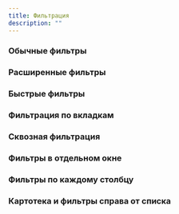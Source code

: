 ```yaml
---
title: Фильтрация
description: ""
---
```


### Обычные фильтры
<Sandbox height={1000} projectId="uxcases_filters_simple_filters" />

### Расширенные фильтры
<Sandbox height={1080} projectId="uxcases_filters_expandable_filters" />

### Быстрые фильтры
<Sandbox height={880} projectId="uxcases_filters_quick_filters" />

### Фильтрация по вкладкам
<Sandbox height={630} projectId="uxcases_filters_tabs_filters" />

### Сквозная фильтрация
<Sandbox height={890} projectId="uxcases_filters_end_to_end_filters" />

### Фильтры в отдельном окне
<Sandbox height={980} projectId="uxcases_filters_drawer" />

### Фильтры по каждому столбцу
<Sandbox height={850} projectId="uxcases_filters_all_columns_filters" />

### Картотека и фильтры справа от списка
<Sandbox height={2400} projectId="uxcases_filters_right_side_filters" />
